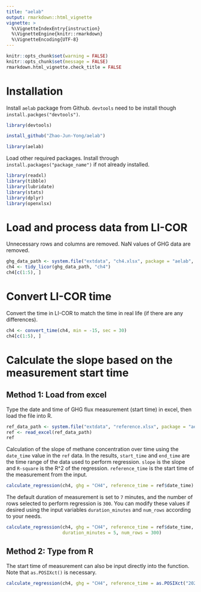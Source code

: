 ```yaml
---
title: "aelab"
output: rmarkdown::html_vignette
vignette: >
  %\VignetteIndexEntry{instruction}
  %\VignetteEngine{knitr::rmarkdown}
  %\VignetteEncoding{UTF-8}
---
```



```r
knitr::opts_chunk$set(warning = FALSE)
knitr::opts_chunk$set(message = FALSE)
rmarkdown.html_vignette.check_title = FALSE
```


# Installation

Install `aelab` package from Github. `devtools` need to be install though `install.packges("devtools")`.

```r
library(devtools)

install_github("Zhao-Jun-Yong/aelab")

library(aelab)
```

Load other required packages. Install through `install.packages("package_name")` if not already installed.

```r
library(readxl)
library(tibble)
library(lubridate)
library(stats)
library(dplyr)
library(openxlsx)
```

# Load and process data from LI-COR

Unnecessary rows and columns are removed. NaN values of GHG data are removed.

```r
ghg_data_path <- system.file("extdata", "ch4.xlsx", package = "aelab", mustWork = T)
ch4 <- tidy_licor(ghg_data_path, "ch4")
ch4[c(1:5), ]
```

# Convert LI-COR time

Convert the time in LI-COR to match the time in real life (if there are any differences).

```r
ch4 <- convert_time(ch4, min = -15, sec = 30)
ch4[c(1:5), ]
```

# Calculate the slope based on the measurement start time

## Method 1: Load from excel

Type the date and time of GHG flux measurement (start time) in excel, then load the file into R.

```r
ref_data_path <- system.file("extdata", "reference.xlsx", package = "aelab", mustWork = T)
ref <- read_excel(ref_data_path)
ref
```

Calculation of the slope of methane concentration over time using the `date_time` value in the `ref` data. In the results, `start_time` and `end_time` are the time range of the data used to perform regression. `slope` is the slope and `R-square` is the R^2 of the regression. `reference_time` is the start time of the measurement from the input.

```r
calculate_regression(ch4, ghg = "CH4", reference_time = ref$date_time)
```

The default duration of measurement is set to `7` minutes, and the number of rows selected to perform regression is `300`. You can modify these values if desired using the input variables `duration_minutes` and `num_rows` according to your needs.
```r
calculate_regression(ch4, ghg = "CH4", reference_time = ref$date_time,
                     duration_minutes = 5, num_rows = 300)
```

## Method 2: Type from R

The start time of measurement can also be input directly into the function. Note that `as.POSIXct()` is necessary.

```r
calculate_regression(ch4, ghg = "CH4", reference_time = as.POSIXct("2023-03-11 07:32:00", tz = "UTC"))
```

